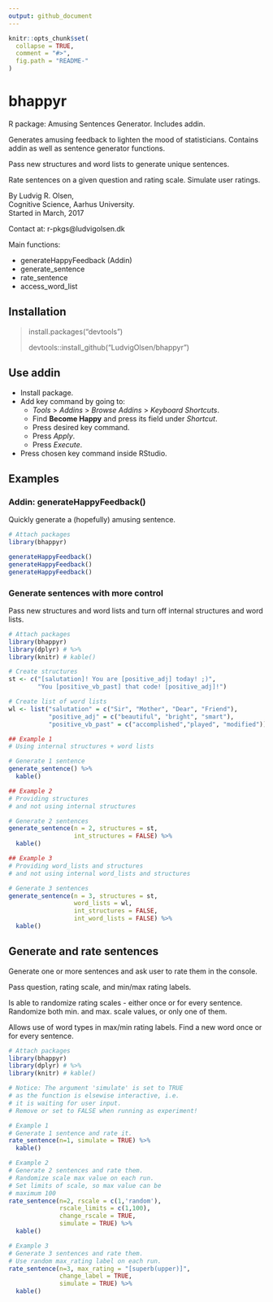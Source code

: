 ```yaml
---
output: github_document
---
```


<!-- README.md is generated from README.Rmd. Please edit that file -->

```r
knitr::opts_chunk$set(
  collapse = TRUE,
  comment = "#>",
  fig.path = "README-"
)
```

# bhappyr

R package: Amusing Sentences Generator. Includes addin.

Generates amusing feedback to lighten the mood of statisticians. Contains addin as well as sentence generator functions.

Pass new structures and word lists to generate unique sentences.  

Rate sentences on a given question and rating scale. Simulate user ratings.  

By Ludvig R. Olsen,  
Cognitive Science, Aarhus University.  
Started in March, 2017 

Contact at:
r-pkgs@ludvigolsen.dk

Main functions:   

* generateHappyFeedback (Addin)
* generate_sentence
* rate_sentence
* access_word_list

## Installation  

>
> install.packages("devtools")   
>
> devtools::install_github("LudvigOlsen/bhappyr")  
>

## Use addin

* Install package.
* Add key command by going to:   
    - *Tools* > *Addins* > *Browse Addins* > *Keyboard Shortcuts*.  
    - Find **Become Happy** and press its field under *Shortcut*. 
    - Press desired key command.
    - Press *Apply*.
    - Press *Execute*.
* Press chosen key command inside RStudio.

## Examples

### Addin: generateHappyFeedback()

Quickly generate a (hopefully) amusing sentence.

```r
# Attach packages
library(bhappyr)

generateHappyFeedback()
generateHappyFeedback()
generateHappyFeedback()
```

### Generate sentences with more control

Pass new structures and word lists and turn off internal structures and word lists.

```r
# Attach packages
library(bhappyr)
library(dplyr) # %>% 
library(knitr) # kable()

# Create structures
st <- c("[salutation]! You are [positive_adj] today! ;)",
        "You [positive_vb_past] that code! [positive_adj]!")

# Create list of word lists
wl <- list("salutation" = c("Sir", "Mother", "Dear", "Friend"),
           "positive_adj" = c("beautiful", "bright", "smart"),
           "positive_vb_past" = c("accomplished","played", "modified"))

## Example 1
# Using internal structures + word lists

# Generate 1 sentence
generate_sentence() %>% 
  kable()

## Example 2
# Providing structures
# and not using internal structures

# Generate 2 sentences
generate_sentence(n = 2, structures = st,
                  int_structures = FALSE) %>% 
  kable()

## Example 3
# Providing word_lists and structures
# and not using internal word_lists and structures

# Generate 3 sentences
generate_sentence(n = 3, structures = st,
                  word_lists = wl,
                  int_structures = FALSE,
                  int_word_lists = FALSE) %>% 
  kable()

```

## Generate and rate sentences 
Generate one or more sentences and ask user to rate them in the console.  

Pass question, rating scale, and min/max rating labels.  

Is able to randomize rating scales - either once or for every sentence. 
Randomize both min. and max. scale values, or only one of them.  

Allows use of word types in max/min rating labels. Find a new word once or for every sentence.  

```r
# Attach packages
library(bhappyr)
library(dplyr) # %>% 
library(knitr) # kable()

# Notice: The argument 'simulate' is set to TRUE
# as the function is elsewise interactive, i.e.
# it is waiting for user input.
# Remove or set to FALSE when running as experiment!

# Example 1
# Generate 1 sentence and rate it.
rate_sentence(n=1, simulate = TRUE) %>% 
  kable()

# Example 2
# Generate 2 sentences and rate them.
# Randomize scale max value on each run.
# Set limits of scale, so max value can be
# maximum 100
rate_sentence(n=2, rscale = c(1,'random'),
              rscale_limits = c(1,100),
              change_rscale = TRUE,
              simulate = TRUE) %>% 
  kable()

# Example 3
# Generate 3 sentences and rate them.
# Use random max_rating label on each run.
rate_sentence(n=3, max_rating = "[superb(upper)]",
              change_label = TRUE,
              simulate = TRUE) %>% 
  kable()

```


